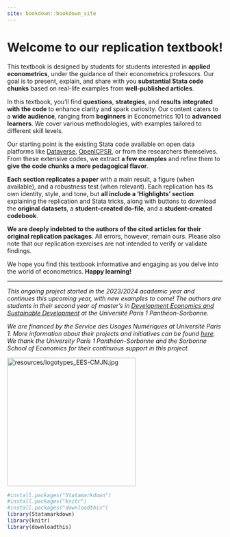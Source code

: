 ```yaml
--- 
site: bookdown::bookdown_site
---
```

# Welcome to our replication textbook! {-}

This textbook is designed by students for students interested in **applied econometrics**, under the guidance of their econometrics professors. Our goal is to present, explain, and share with you **substantial Stata code chunks** based on real-life examples from **well-published articles**.

In this textbook, you'll find **questions**, **strategies**, and **results** **integrated with the code** to enhance clarity and spark curiosity. Our content caters to a **wide audience**, ranging from **beginners** in Econometrics 101 to **advanced learners**. We cover various methodologies, with examples tailored to different skill levels.

Our starting point is the existing Stata code available on open data platforms like <a href="https://dataverse.harvard.edu/" target="_blank">Dataverse</a>,  <a href="https://www.openicpsr.org/openicpsr/" target="_blank">OpenICPSR</a>, or from the researchers themselves. From these extensive codes, we extract **a few examples** and refine them to **give the code chunks a more pedagogical flavor**. 

**Each section replicates a paper** with a main result, a figure (when available), and a robustness test (when relevant). Each replication has its own identity, style, and tone, but **all include a 'Highlights' section** explaining the replication and Stata tricks, along with buttons to download the **original datasets**, a **student-created do-file**, and a **student-created codebook**.

**We are deeply indebted to the authors of the cited articles for their original replication packages**. All errors, however, remain ours. Please also note that our replication exercises are not intended to verify or validate findings.

We hope you find this textbook informative and engaging as you delve into the world of econometrics. **Happy learning!**

*********

*This ongoing project started in the 2023/2024 academic year and continues this upcoming year, with new examples to come! The authors are students in their second year of master's in <a href="https://economie-master-developmenteconomics.pantheonsorbonne.fr/" target="_blank">Development Economics and Sustainable Development</a> at the Université Paris 1 Panthéon-Sorbonne.*

*We are financed by the Service des Usages Numériques at Université Paris 1. More information about their projects and initiatives can be found <a href="https://pedagogie-numerique.pantheonsorbonne.fr/projets/appels-projets" target="_blank">here</a>. We thank the University Paris 1 Panthéon-Sorbonne and the Sorbonne School of Economics for their continuous support in this project.*

<img src="resources/logotypes_EES-CMJN.jpg" alt="resources/logotypes_EES-CMJN.jpg" width="300"/>


```r
#install.packages("Statamarkdown")
#install.packages("knitr")
#install.packages("downloadthis")
library(Statamarkdown)
library(knitr)
library(downloadthis)
```

